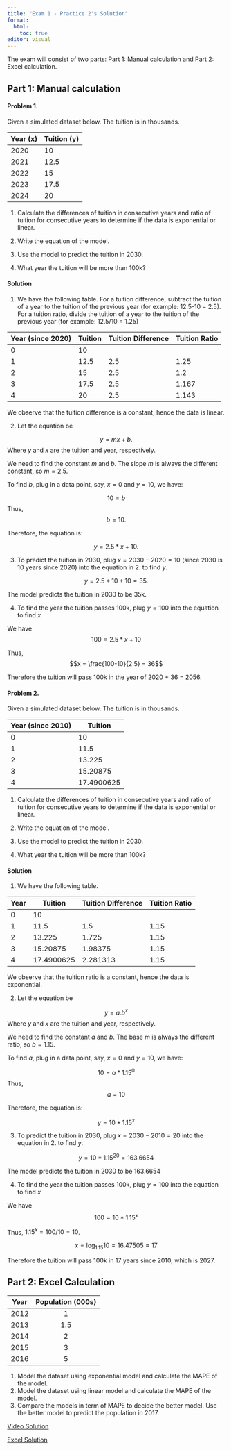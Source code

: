```yaml
---
title: "Exam 1 - Practice 2's Solution"
format: 
  html:
    toc: true
editor: visual
---
```


The exam will consist of two parts: Part 1: Manual calculation and Part 2: Excel calculation.

## Part 1: Manual calculation

#### Problem 1. 

Given a simulated dataset below. The tuition is in thousands. 

| Year (x) | Tuition (y) |
|------|---------|
| 2020 | 10         |
| 2021 |  12.5       |
| 2022 |  15       |
| 2023 |  17.5     |
| 2024 |  20       |



1. Calculate the differences  of tuition in consecutive years and ratio of tuition for consecutive years to determine if the data is exponential or linear.

2. Write the equation of the model. 

3. Use the model to predict the tuition in 2030.

4. What year the tuition will be more than 100k?

#### Solution

1. We have the following table.  For a tuition difference, subtract the tuition of a year to the tuition of the previous year (for example: 12.5-10 = 2.5).  For a tuition ratio, divide the tuition of a year to the tuition of the previous year (for example: 12.5/10 = 1.25)

| Year (since 2020) | Tuition | Tuition Difference | Tuition Ratio |
|------|---------|--------------------|---------------|
| 0 | 10      |                    |               |
| 1 | 12.5    | 2.5                | 1.25         |
| 2 | 15      | 2.5                | 1.2      |
| 3 | 17.5    | 2.5                | 1.167      |
| 4 | 20      | 2.5                | 1.143      |

We observe that the tuition difference is a constant, hence the data is linear. 

2. Let the equation be

$$y = mx +b.$$
Where $y$ and $x$ are the tuition and year, respectively. 

We need to find the constant $m$ and $b$. The slope $m$ is always the different constant, so $m = 2.5$. 

To find $b$, plug in a data point, say, $x = 0$ and $y = 10$, we have:

$$10 = b$$
Thus, $$b = 10.$$ 

Therefore, the equation is:

$$y = 2.5*x + 10.$$

3. To predict the tuition in 2030, plug $x = 2030-2020 = 10$ (since 2030 is 10 years since 2020) into the equation in 2. to find $y$. 

$$y =  2.5*10 + 10 = 35.$$

The model predicts the tuition in 2030 to be 35k.


4. To find the year the tuition passes 100k, plug $y = 100$ into the equation to find $x$

We have $$100 = 2.5*x + 10$$

Thus, $$x =  \frac{100-10}{2.5} = 36$$

Therefore the tuition will pass 100k in the year of 2020 + 36 = 2056. 

#### Problem 2. 

Given a simulated dataset below. The tuition is in thousands.

| Year (since 2010) | Tuition |
|------|---------|
| 0 | 10      |
| 1 | 11.5      |
| 2 | 13.225    |
| 3 | 15.20875   |
| 4 | 17.4900625  |


1. Calculate the differences  of tuition in consecutive years and ratio of tuition for consecutive years to determine if the data is exponential or linear.

2. Write the equation of the model. 

3. Use the model to predict the tuition in 2030.

4. What year the tuition will be more than 100k?

#### Solution

1. We have the following table. 

| Year | Tuition | Tuition Difference | Tuition Ratio |
|------|---------|--------------------|---------------|
| 0 | 10      |                    |               |
| 1 | 11.5      | 1.5                  | 1.15           |
| 2 | 13.225    | 1.725                | 1.15           |
| 3 | 15.20875   | 1.98375               | 1.15           |
| 4 | 17.4900625  | 2.281313              | 1.15           |

We observe that the tuition ratio is a constant, hence the data is exponential.  

2. Let the equation be

$$y = a.b^x$$
Where $y$ and $x$ are the tuition and year, respectively. 

We need to find the constant $a$ and $b$. The base $m$ is always the different ratio, so $b = 1.15$.

To find $a$, plug in a data point, say, $x = 0$ and $y = 10$, we have:

$$10 = a*1.15^{0}$$
Thus, $$a = 10$$ 

Therefore, the equation is:

$$y = 10*1.15^x$$

3. To predict the tuition in 2030, plug $x = 2030-2010 = 20$ into the equation in 2. to find $y$. 

$$y =  10*1.15^{20} = 163.6654$$

The model predicts the tuition in 2030 to be 163.6654


4. To find the year the tuition passes 100k, plug $y = 100$ into the equation to find $x$

We have $$100 = 10*1.15^x$$

Thus, $1.15^ x =  100/10 = 10$.

$$x = \log_{1.15}10 = 16.47505 \approx 17$$

Therefore the tuition will pass 100k in 17 years since 2010, which is 2027. 


## Part 2: Excel Calculation

| Year | Population (000s) |
|:----:|:-----------------:|
| 2012 |        1        |
| 2013 |        1.5       |
| 2014 |        2       |
| 2015 |        3       |
| 2016 |        5       |

1. Model the dataset using exponential model and calculate the MAPE of the model. 
2. Model the dataset using linear model and calculate the MAPE of the model. 
3. Compare the models in term of MAPE to decide the better model. Use the better model to predict the population in 2017. 

[Video Solution](https://bryant.hosted.panopto.com/Panopto/Pages/Viewer.aspx?id=88797aa3-2092-4a85-8151-b2a4015eb9d3)

[Excel Solution](practice2_excel.xlsx)






